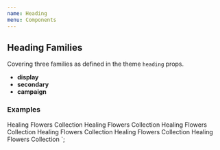 ```yaml
---
name: Heading
menu: Components
---
```



## Heading Families

Covering three families as defined in the theme `heading` props.

- **display**
- **secondary**
- **campaign**

### Examples

<Heading as="h2" size="xxl">
  Healing Flowers Collection
</Heading>
<Heading as="h2" size="xxl" family="secondary">
  Healing Flowers Collection
</Heading>
<Heading as="h2" size="xxl" family="campaign">
  Healing Flowers Collection
</Heading>

<Heading as="h2" size="xxl">
  Healing Flowers Collection
</Heading>
<Heading as="h2" size="xxl" family="secondary">
  Healing Flowers Collection
</Heading>
<Heading as="h2" size="xxl" family="campaign">
  Healing Flowers Collection
</Heading>
`;

